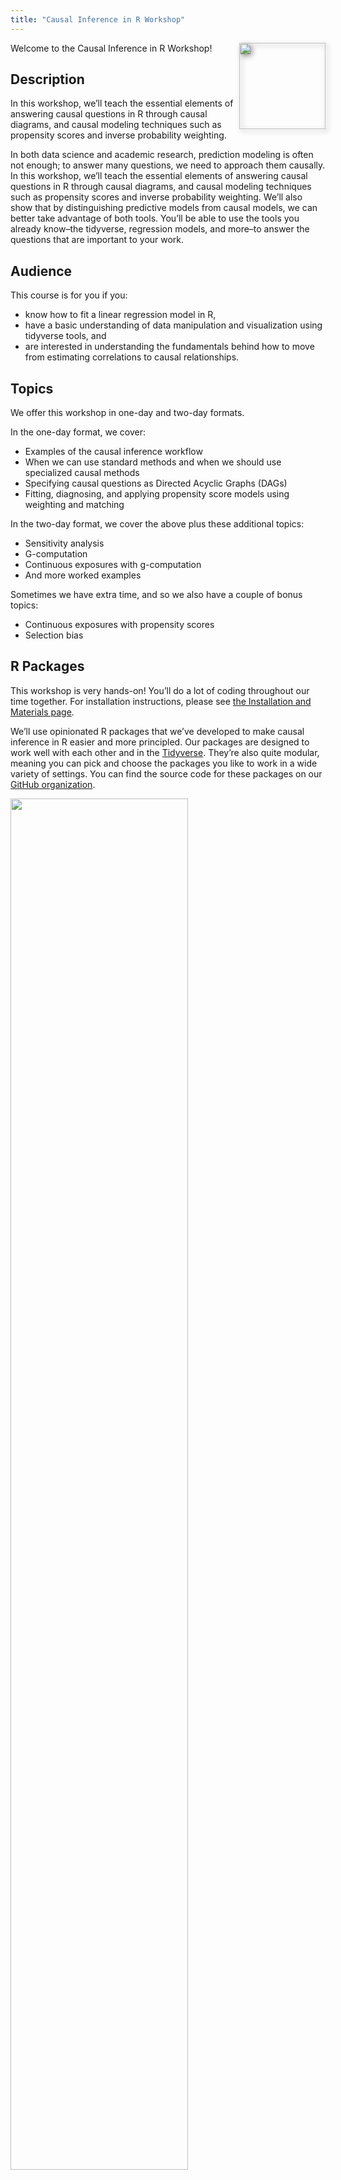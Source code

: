 ```yaml
---
title: "Causal Inference in R Workshop"
---
```


```{=html}
<img src="img/r-causal-hex.png" align="right" height="138" style="filter: drop-shadow(3px 3px 4px grey)
" />
```

Welcome to the Causal Inference in R Workshop!

## Description

In this workshop, we’ll teach the essential elements of answering causal questions in R through causal diagrams, and causal modeling techniques such as propensity scores and inverse probability weighting.

In both data science and academic research, prediction modeling is often not enough; to answer many questions, we need to approach them causally.
In this workshop, we’ll teach the essential elements of answering causal questions in R through causal diagrams, and causal modeling techniques such as propensity scores and inverse probability weighting.
We’ll also show that by distinguishing predictive models from causal models, we can better take advantage of both tools.
You’ll be able to use the tools you already know--the tidyverse, regression models, and more--to answer the questions that are important to your work.

## Audience

This course is for you if you:

-   know how to fit a linear regression model in R,
-   have a basic understanding of data manipulation and visualization using tidyverse tools, and
-   are interested in understanding the fundamentals behind how to move from estimating correlations to causal relationships.

## Topics

We offer this workshop in one-day and two-day formats.

In the one-day format, we cover:

-   Examples of the causal inference workflow
-   When we can use standard methods and when we should use specialized causal methods
-   Specifying causal questions as Directed Acyclic Graphs (DAGs)
-   Fitting, diagnosing, and applying propensity score models using weighting and matching

In the two-day format, we cover the above plus these additional topics:

-   Sensitivity analysis
-   G-computation
-   Continuous exposures with g-computation
-   And more worked examples

Sometimes we have extra time, and so we also have a couple of bonus topics:

-   Continuous exposures with propensity scores
-   Selection bias

## R Packages

This workshop is very hands-on!
You'll do a lot of coding throughout our time together.
For installation instructions, please see [the Installation and Materials page](setup.qmd).

We'll use opinionated R packages that we've developed to make causal inference in R easier and more principled.
Our packages are designed to work well with each other and in the [Tidyverse](https://www.tidyverse.org/).
They're also quite modular, meaning you can pick and choose the packages you like to work in a wide variety of settings.
You can find the source code for these packages on our [GitHub organization](https://github.com/r-causal).

![](img/hex_grid.png){fig-alt="A drawing of an elephant." fig-align="center" width="75%" height="75%"}
